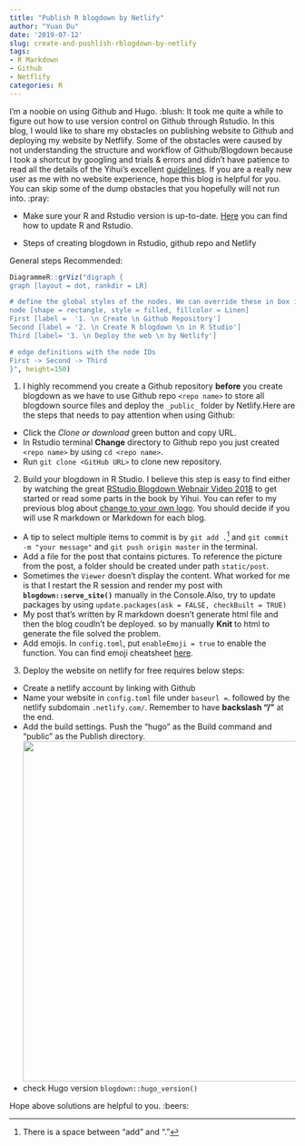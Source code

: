 ```yaml
---
title: "Publish R blogdown by Netlify"
author: "Yuan Du"
date: '2019-07-12'
slug: create-and-pushlish-rblogdown-by-netlify
tags:
- R Markdown
- Github
- Netflify
categories: R
---
```

I'm a noobie on using Github and Hugo. :blush: It took me quite a while to figure out how to use version control on Github through Rstudio. In this blog, I would like to share my obstacles on publishing website to Github and deploying my website by Netflify. Some of the obstacles were caused by not understanding the structure and workflow of Github/Blogdown because I took a shortcut by googling and trials & errors and didn't have patience to read all the details of the Yihui's excellent [guidelines](https://bookdown.org/yihui/blogdown/). If you are a really new user as me with no website experience, hope this blog is helpful for you. You can skip some of the dump obstacles that you hopefully will not run into. :pray:


- Make sure your R and Rstudio version is up-to-date. [Here](https://bootstrappers.umassmed.edu/bootstrappers-courses/courses/rCourse/Additional_Resources/Updating_R.html) you can find how to update R and Rstudio.

- Steps of creating blogdown in Rstudio, github repo and Netlify

General steps Recommended:
```r
DiagrammeR::grViz("digraph {
graph [layout = dot, rankdir = LR]

# define the global styles of the nodes. We can override these in box if we wish
node [shape = rectangle, style = filled, fillcolor = Linen]
First [label =  '1. \n Create \n Github Repository']
Second [label = '2. \n Create R blogdown \n in R Studio']
Third [label= '3. \n Deploy the web \n by Netlify']

# edge definitions with the node IDs
First -> Second -> Third
}", height=150)
```

1. I highly recommend you create a Github repository **before** you create blogdown as we have to use Github repo `<repo name>` to store all blogdown source files and deploy the `_public_` folder by Netlify.Here are the steps that needs to pay attention when using Github:

  + Click the _Clone or download_ green button and copy URL.
  + In Rstudio terminal **Change** directory to Github repo you just created `<repo name>` by using `cd <repo name>`.
  + Run `git clone <GitHub URL>` to clone new repository.
  
2. Build your blogdown in R Studio. I believe this step is easy to find either by watching the great [RStudio Blogdown Webnair Video 2018](https://resources.rstudio.com/wistia-rstudio-conf-2018-2/create-and-maintain-websites-with-r-markdown-and-blogdown-yihui-xie-2) to get started or read some parts in the book by Yihui. You can refer to my previous blog about [change to your own logo](https://yuandu.netlify.com/2019/07/07/create-your-own-logo/). You should decide if you will use R markdown or Markdown for each blog.
  + A tip to select multiple items to commit is by `git add .`^[There is a space between "add" and "."] and `git commit -m "your message"` and `git push origin master` in the terminal.
  + Add a file for the post that contains pictures. To reference the picture from the post, a folder should be created under path `static/post`.
  + Sometimes the `Viewer` doesn't display the content. What worked for me is that I restart the R session and render my post with **`blogdown::serve_site()`** manually in the Console.Also, try to update packages by using `update.packages(ask = FALSE, checkBuilt = TRUE)`
  + My post that's written by R markdown doesn't generate html file and then the blog coudln't be deployed. so by manually **Knit** to html to generate the file solved the problem.
  + Add emojis. In `config.toml`, put `enableEmoji = true` to enable the function. You can find emoji cheatsheet [here](https://www.webfx.com/tools/emoji-cheat-sheet/).
  
3. Deploy the website on netlify for free requires below steps:
  + Create a netlify account by linking with Github
  + Name your website in `config.toml` file under `baseurl =`. followed by the netlify subdomain `.netlify.com/`. Remember to have **backslash "/"** at the end. 
  + Add the build settings. Push the "hugo" as the Build command and "public" as the Publish directory.
  ![](/post/2019-07-12-create-and-pushlish-rblogdown-by-netlify_files/NetlifySet.png){width=800px height=600px}
  + check Hugo version `blogdown::hugo_version()`

Hope above solutions are helpful to you. :beers: